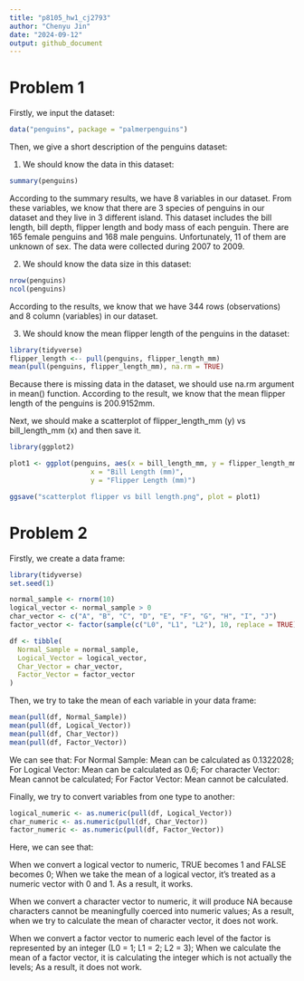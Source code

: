 ```yaml
---
title: "p8105_hw1_cj2793"
author: "Chenyu Jin"
date: "2024-09-12"
output: github_document
---
```


# Problem 1

Firstly, we input the dataset:

```r
data("penguins", package = "palmerpenguins")
```

Then, we give a short description of the penguins dataset:

1. We should know the data in this dataset:
```r
summary(penguins)
```
According to the summary results, we have 8 variables in our dataset. From these variables, we know that there are 3 species of penguins in our dataset and they live in 3 different island. This dataset includes the bill length, bill depth, flipper length and body mass of each penguin. There are 165 female penguins and 168 male penguins. Unfortunately, 11 of them are unknown of sex. The data were collected during 2007 to 2009.

2. We should know the data size in this dataset:
```r
nrow(penguins)
ncol(penguins)
```
According to the results, we know that we have 344 rows (observations) and 8 column
(variables) in our dataset.

3. We should know the mean flipper length of the penguins in the dataset:
```r
library(tidyverse)
flipper_length <-- pull(penguins, flipper_length_mm)
mean(pull(penguins, flipper_length_mm), na.rm = TRUE)
```
Because there is missing data in the dataset, we should use na.rm argument in
mean() function. According to the result, we know that the mean flipper length 
of the penguins is 200.9152mm.

Next, we should make a scatterplot of flipper_length_mm (y) vs bill_length_mm (x)
and then save it.
```r
library(ggplot2)

plot1 <- ggplot(penguins, aes(x = bill_length_mm, y = flipper_length_mm, color = species)) + geom_point() + labs(title = "Scatterplot of Flipper Length vs Bill Length",
                    x = "Bill Length (mm)",
                    y = "Flipper Length (mm)")

ggsave("scatterplot flipper vs bill length.png", plot = plot1)
```
# Problem 2

Firstly, we create a data frame:
```r
library(tidyverse)
set.seed(1)

normal_sample <- rnorm(10)
logical_vector <- normal_sample > 0
char_vector <- c("A", "B", "C", "D", "E", "F", "G", "H", "I", "J")
factor_vector <- factor(sample(c("L0", "L1", "L2"), 10, replace = TRUE))

df <- tibble(
  Normal_Sample = normal_sample,
  Logical_Vector = logical_vector,
  Char_Vector = char_vector,
  Factor_Vector = factor_vector
)
```

Then, we try to take the mean of each variable in your data frame:
```r
mean(pull(df, Normal_Sample))
mean(pull(df, Logical_Vector))
mean(pull(df, Char_Vector))
mean(pull(df, Factor_Vector))
```
We can see that:
For Normal Sample: Mean can be calculated as 0.1322028;
For Logical Vector: Mean can be calculated as 0.6;
For character Vector: Mean cannot be calculated;
For Factor Vector: Mean cannot be calculated.

Finally, we try to convert variables from one type to another:
```r
logical_numeric <- as.numeric(pull(df, Logical_Vector))
char_numeric <- as.numeric(pull(df, Char_Vector))
factor_numeric <- as.numeric(pull(df, Factor_Vector))
```
Here, we can see that:

When we convert a logical vector to numeric, TRUE becomes 1 and FALSE becomes 0;
When we take the mean of a logical vector, it's treated as a numeric vector with 0 and 1.
As a result, it works.

When we convert a character vector to numeric, it will produce NA because characters cannot be meaningfully coerced into numeric values;
As a result, when we try to calculate the mean of character vector, it does not work.

When we convert a factor vector to numeric each level of the factor is represented by an integer (L0 = 1; L1 = 2; L2 = 3);
When we calculate the mean of a factor vector, it is calculating the integer which is not
actually the levels; As a result, it does not work.

